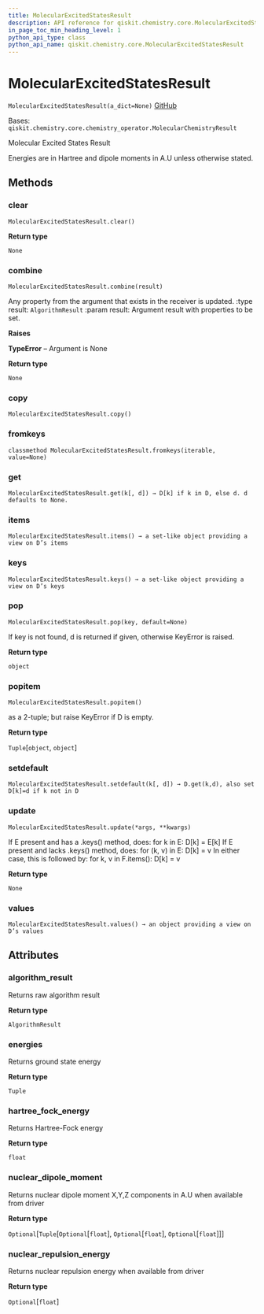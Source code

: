 ```yaml
---
title: MolecularExcitedStatesResult
description: API reference for qiskit.chemistry.core.MolecularExcitedStatesResult
in_page_toc_min_heading_level: 1
python_api_type: class
python_api_name: qiskit.chemistry.core.MolecularExcitedStatesResult
---
```


# MolecularExcitedStatesResult

<span id="qiskit.chemistry.core.MolecularExcitedStatesResult" />

`MolecularExcitedStatesResult(a_dict=None)` [GitHub](https://github.com/qiskit-community/qiskit-aqua/tree/stable/0.9/qiskit/chemistry/core/chemistry_operator.py "view source code")

Bases: `qiskit.chemistry.core.chemistry_operator.MolecularChemistryResult`

Molecular Excited States Result

Energies are in Hartree and dipole moments in A.U unless otherwise stated.

## Methods

### clear

<span id="qiskit.chemistry.core.MolecularExcitedStatesResult.clear" />

`MolecularExcitedStatesResult.clear()`

**Return type**

`None`

### combine

<span id="qiskit.chemistry.core.MolecularExcitedStatesResult.combine" />

`MolecularExcitedStatesResult.combine(result)`

Any property from the argument that exists in the receiver is updated. :type result: `AlgorithmResult` :param result: Argument result with properties to be set.

**Raises**

**TypeError** – Argument is None

**Return type**

`None`

### copy

<span id="qiskit.chemistry.core.MolecularExcitedStatesResult.copy" />

`MolecularExcitedStatesResult.copy()`

### fromkeys

<span id="qiskit.chemistry.core.MolecularExcitedStatesResult.fromkeys" />

`classmethod MolecularExcitedStatesResult.fromkeys(iterable, value=None)`

### get

<span id="qiskit.chemistry.core.MolecularExcitedStatesResult.get" />

`MolecularExcitedStatesResult.get(k[, d]) → D[k] if k in D, else d. d defaults to None.`

### items

<span id="qiskit.chemistry.core.MolecularExcitedStatesResult.items" />

`MolecularExcitedStatesResult.items() → a set-like object providing a view on D’s items`

### keys

<span id="qiskit.chemistry.core.MolecularExcitedStatesResult.keys" />

`MolecularExcitedStatesResult.keys() → a set-like object providing a view on D’s keys`

### pop

<span id="qiskit.chemistry.core.MolecularExcitedStatesResult.pop" />

`MolecularExcitedStatesResult.pop(key, default=None)`

If key is not found, d is returned if given, otherwise KeyError is raised.

**Return type**

`object`

### popitem

<span id="qiskit.chemistry.core.MolecularExcitedStatesResult.popitem" />

`MolecularExcitedStatesResult.popitem()`

as a 2-tuple; but raise KeyError if D is empty.

**Return type**

`Tuple`\[`object`, `object`]

### setdefault

<span id="qiskit.chemistry.core.MolecularExcitedStatesResult.setdefault" />

`MolecularExcitedStatesResult.setdefault(k[, d]) → D.get(k,d), also set D[k]=d if k not in D`

### update

<span id="qiskit.chemistry.core.MolecularExcitedStatesResult.update" />

`MolecularExcitedStatesResult.update(*args, **kwargs)`

If E present and has a .keys() method, does: for k in E: D\[k] = E\[k] If E present and lacks .keys() method, does: for (k, v) in E: D\[k] = v In either case, this is followed by: for k, v in F.items(): D\[k] = v

**Return type**

`None`

### values

<span id="qiskit.chemistry.core.MolecularExcitedStatesResult.values" />

`MolecularExcitedStatesResult.values() → an object providing a view on D’s values`

## Attributes

<span id="qiskit.chemistry.core.MolecularExcitedStatesResult.algorithm_result" />

### algorithm\_result

Returns raw algorithm result

**Return type**

`AlgorithmResult`

<span id="qiskit.chemistry.core.MolecularExcitedStatesResult.energies" />

### energies

Returns ground state energy

**Return type**

`Tuple`

<span id="qiskit.chemistry.core.MolecularExcitedStatesResult.hartree_fock_energy" />

### hartree\_fock\_energy

Returns Hartree-Fock energy

**Return type**

`float`

<span id="qiskit.chemistry.core.MolecularExcitedStatesResult.nuclear_dipole_moment" />

### nuclear\_dipole\_moment

Returns nuclear dipole moment X,Y,Z components in A.U when available from driver

**Return type**

`Optional`\[`Tuple`\[`Optional`\[`float`], `Optional`\[`float`], `Optional`\[`float`]]]

<span id="qiskit.chemistry.core.MolecularExcitedStatesResult.nuclear_repulsion_energy" />

### nuclear\_repulsion\_energy

Returns nuclear repulsion energy when available from driver

**Return type**

`Optional`\[`float`]

